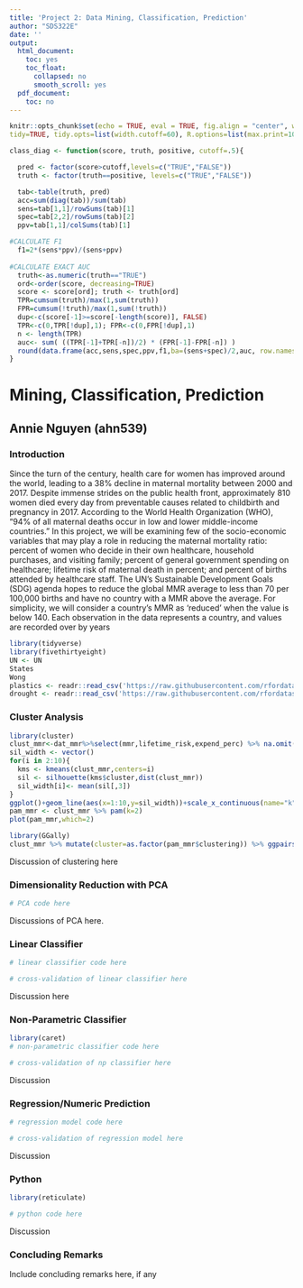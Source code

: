 ```yaml
---
title: 'Project 2: Data Mining, Classification, Prediction'
author: "SDS322E"
date: ''
output:
  html_document:
    toc: yes
    toc_float:
      collapsed: no
      smooth_scroll: yes
  pdf_document:
    toc: no
---
```


```r
knitr::opts_chunk$set(echo = TRUE, eval = TRUE, fig.align = "center", warning = F, message = F,
tidy=TRUE, tidy.opts=list(width.cutoff=60), R.options=list(max.print=100))

class_diag <- function(score, truth, positive, cutoff=.5){

  pred <- factor(score>cutoff,levels=c("TRUE","FALSE"))
  truth <- factor(truth==positive, levels=c("TRUE","FALSE"))

  tab<-table(truth, pred)
  acc=sum(diag(tab))/sum(tab)
  sens=tab[1,1]/rowSums(tab)[1]
  spec=tab[2,2]/rowSums(tab)[2]
  ppv=tab[1,1]/colSums(tab)[1]

#CALCULATE F1
  f1=2*(sens*ppv)/(sens+ppv)
  
#CALCULATE EXACT AUC
  truth<-as.numeric(truth=="TRUE")
  ord<-order(score, decreasing=TRUE)
  score <- score[ord]; truth <- truth[ord]
  TPR=cumsum(truth)/max(1,sum(truth))
  FPR=cumsum(!truth)/max(1,sum(!truth))
  dup<-c(score[-1]>=score[-length(score)], FALSE)
  TPR<-c(0,TPR[!dup],1); FPR<-c(0,FPR[!dup],1)
  n <- length(TPR)
  auc<- sum( ((TPR[-1]+TPR[-n])/2) * (FPR[-1]-FPR[-n]) )
  round(data.frame(acc,sens,spec,ppv,f1,ba=(sens+spec)/2,auc, row.names = "Metrics"),4)
}
```

# Mining, Classification, Prediction

## Annie Nguyen (ahn539)

### Introduction 

Since the turn of the century, health care for women has improved around the world, leading to a 38% decline in maternal mortality between 2000 and 2017. Despite immense strides on the public health front, approximately 810 women died every day from preventable causes related to childbirth and pregnancy in 2017. According to the World Health Organization (WHO), "94% of all maternal deaths occur in low and lower middle-income countries." 
In this project, we will be examining few of the socio-economic variables that may play a role in reducing the maternal mortality ratio: percent of women who decide in their own healthcare, household purchases, and visiting family; percent of general government spending on healthcare; lifetime risk of maternal death in percent; and percent of births attended by healthcare staff. The UN's Sustainable Development Goals (SDG) agenda hopes to reduce the global MMR average to less than 70 per 100,000 births and have no country with a MMR above the average. For simplicity, we will consider a country's MMR as 'reduced' when the value is below 140. Each observation in the data represents a country, and values are recorded over by years

```R
library(tidyverse)
library(fivethirtyeight)
UN <- UN
States
Wong
plastics <- readr::read_csv('https://raw.githubusercontent.com/rfordatascience/tidytuesday/master/data/2021/2021-01-26/plastics.csv')
drought <- readr::read_csv('https://raw.githubusercontent.com/rfordatascience/tidytuesday/master/data/2021/2021-07-20/drought.csv')
```

### Cluster Analysis

```R
library(cluster)
clust_mmr<-dat_mmr%>%select(mmr,lifetime_risk,expend_perc) %>% na.omit()
sil_width <- vector()
for(i in 2:10){
  kms <- kmeans(clust_mmr,centers=i)
  sil <- silhouette(kms$cluster,dist(clust_mmr))
  sil_width[i]<- mean(sil[,3])
}
ggplot()+geom_line(aes(x=1:10,y=sil_width))+scale_x_continuous(name="k",breaks=1:10)
pam_mmr <- clust_mmr %>% pam(k=2)
plot(pam_mmr,which=2)

library(GGally)
clust_mmr %>% mutate(cluster=as.factor(pam_mmr$clustering)) %>% ggpairs(aes(color=cluster))
```

Discussion of clustering here
    
    
### Dimensionality Reduction with PCA

```R
# PCA code here
```

Discussions of PCA here. 

###  Linear Classifier

```R
# linear classifier code here
```

```R
# cross-validation of linear classifier here
```

Discussion here

### Non-Parametric Classifier

```R
library(caret)
# non-parametric classifier code here
```

```R
# cross-validation of np classifier here
```

Discussion


### Regression/Numeric Prediction

```R
# regression model code here
```

```R
# cross-validation of regression model here
```

Discussion

### Python 

```R
library(reticulate)
```

```python
# python code here
```

Discussion

### Concluding Remarks

Include concluding remarks here, if any




